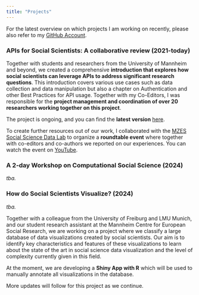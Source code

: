 ```yaml
---
title: "Projects"
---
```


For the latest overview on which projects I am working on recently, please also refer to my <a href="https://github.com/clandesv" target="_blank">GitHub Account</a>.

### APIs for Social Scientists: A collaborative review (2021-today)

Together with students and researchers from the University of Mannheim and beyond, we created a comprehensive **introduction that explores how social scientists can leverage APIs to address significant research questions**. This introduction covers various use cases such as data collection and data manipulation but also a chapter on Authentication and other Best Practices for API usage. Together with my Co-Editors, I was responsible for the **project management and coordination of over 20 researchers working together on this project**.

The project is ongoing, and you can find the **latest version** <a href="https://paulcbauer.github.io/apis_for_social_scientists_a_review/" target="_blank">here</a>.

To create further resources out of our work, I collaborated with the <a href="
https://www.mzes.uni-mannheim.de/socialsciencedatalab/" target="_blank">MZES Social Science Data Lab</a> to organize a **roundtable event** where together with co-editors and co-authors we reported on our experiences. You can watch the event on <a href="https://www.youtube.com/watch?v=Jd8NtdeQPCc&t=553s" target="_blank">YouTube</a>.

### A 2-day Workshop on Computational Social Science (2024)

<i>tba.</i>

<!-- Together with colleagues from the Mannheim Centre for European Social Research (MZES), we secured extensive funding for organizing and conducting **a 2-day workshop on Computational Social Science**. -->

### How do Social Scientists Visualize? (2024)

<i>tba.</i>

Together with a colleague from the University of Freiburg and LMU Munich, and our student research assistant at the Mannheim Centre for European Social Research, we are working on a project where we classify a large database of data visualizations created by social scientists. Our aim is to identify key characteristics and features of these visualizations to learn about the state of the art in social science data visualization and the level of complexity currently given in this field.

At the moment, we are developing a **Shiny App with R** which will be used to manually annotate all visualizations in the database.

More updates will follow for this project as we continue.

<!-- We are also planning to conduct descriptive statistics as well as machine learning to learn about promiment features in the visualizations and to predict how they influence for example the complexity of a plot. Ultimately, we are talking abotu how we could train a model -->



